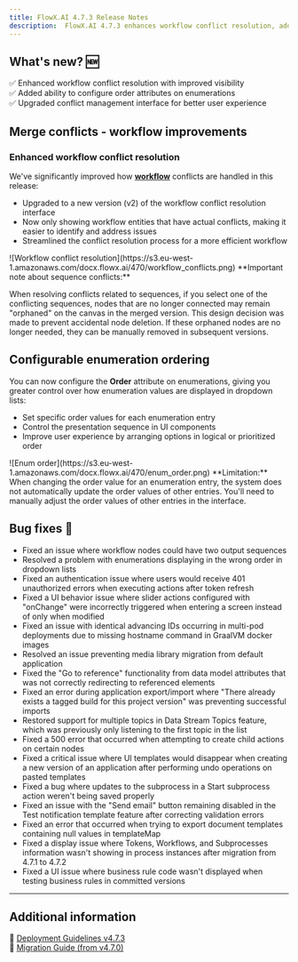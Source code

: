 ```yaml
---
title: FlowX.AI 4.7.3 Release Notes
description:  FlowX.AI 4.7.3 enhances workflow conflict resolution, adds configurable enumeration ordering, and fixes data streams, UI templates, and application export/import issues to improve your development experience! 🚀
---
```


## **What's new? 🆕**


✅ Enhanced workflow conflict resolution with improved visibility      
✅ Added ability to configure order attributes on enumerations      
✅ Upgraded conflict management interface for better user experience       

## Merge conflicts - workflow improvements

### Enhanced workflow conflict resolution

We've significantly improved how [**workflow**](../../4.7.x/docs/platform-deep-dive/integrations/integration-designer#workflows) conflicts are handled in this release:

- Upgraded to a new version (v2) of the workflow conflict resolution interface
- Now only showing workflow entities that have actual conflicts, making it easier to identify and address issues
- Streamlined the conflict resolution process for a more efficient workflow

<Frame>
![Workflow conflict resolution](https://s3.eu-west-1.amazonaws.com/docx.flowx.ai/470/workflow_conflicts.png)
</Frame>

<Info>
**Important note about sequence conflicts:**

When resolving conflicts related to sequences, if you select one of the conflicting sequences, nodes that are no longer connected may remain "orphaned" on the canvas in the merged version. This design decision was made to prevent accidental node deletion. If these orphaned nodes are no longer needed, they can be manually removed in subsequent versions.
</Info>
 

## Configurable enumeration ordering

You can now configure the **Order** attribute on enumerations, giving you greater control over how enumeration values are displayed in dropdown lists:

- Set specific order values for each enumeration entry
- Control the presentation sequence in UI components
- Improve user experience by arranging options in logical or prioritized order

<Frame>
![Enum order](https://s3.eu-west-1.amazonaws.com/docx.flowx.ai/470/enum_order.png)
</Frame>


<Info>
**Limitation:** When changing the order value for an enumeration entry, the system does not automatically update the order values of other entries. You'll need to manually adjust the order values of other entries in the interface.
</Info>


## **Bug fixes** 🐞  


- Fixed an issue where workflow nodes could have two output sequences 
- Resolved a problem with enumerations displaying in the wrong order in dropdown lists
- Fixed an authentication issue where users would receive 401 unauthorized errors when executing actions after token refresh
- Fixed a UI behavior issue where slider actions configured with "onChange" were incorrectly triggered when entering a screen instead of only when modified 
- Fixed an issue with identical advancing IDs occurring in multi-pod deployments due to missing hostname command in GraalVM docker images
- Resolved an issue preventing media library migration from default application
- Fixed the "Go to reference" functionality from data model attributes that was not correctly redirecting to referenced elements 
- Fixed an error during application export/import where "There already exists a tagged build for this project version" was preventing successful imports 
- Restored support for multiple topics in Data Stream Topics feature, which was previously only listening to the first topic in the list
- Fixed a 500 error that occurred when attempting to create child actions on certain nodes
- Fixed a critical issue where UI templates would disappear when creating a new version of an application after performing undo operations on pasted templates 
- Fixed a bug where updates to the subprocess in a Start subprocess action weren't being saved properly
- Fixed an issue with the "Send email" button remaining disabled in the Test notification template feature after correcting validation errors
- Fixed an error that occurred when trying to export document templates containing null values in templateMap
- Fixed a display issue where Tokens, Workflows, and Subprocesses information wasn't showing in process instances after migration from 4.7.1 to 4.7.2 
- Fixed a UI issue where business rule code wasn't displayed when testing business rules in committed versions

---

## **Additional information**  

📌 [Deployment Guidelines v4.7.3](./deployment-guidelines-v4.7.3)  
📌 [Migration Guide (from v4.7.0)](./migrating-from-v4.7.0-to-v4.7.3)  
